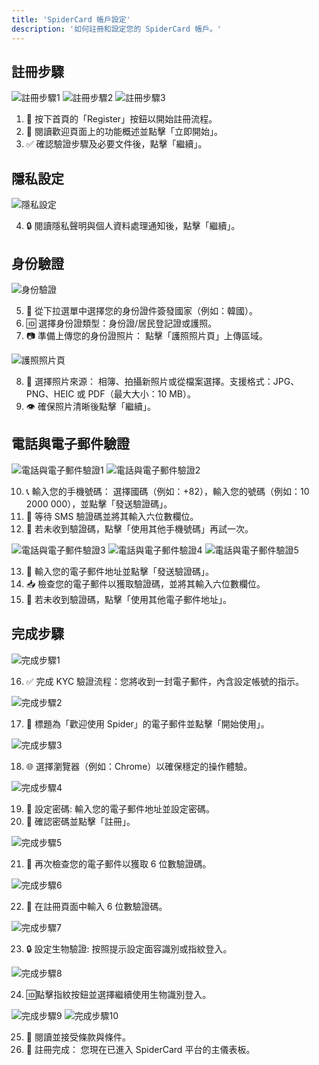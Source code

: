 ```yaml
---
title: 'SpiderCard 帳戶設定'
description: '如何註冊和設定您的 SpiderCard 帳戶。'
---
```


## 註冊步驟

![註冊步驟1](https://milways.gitbook.io/~gitbook/image?url=https%3A%2F%2F576526375-files.gitbook.io%2F%7E%2Ffiles%2Fv0%2Fb%2Fgitbook-x-prod.appspot.com%2Fo%2Fspaces%252FWk98YWM2MHtAzSHwvK6L%252Fuploads%252FL6GkmyWApmoqEr4g0dCz%252F442.png%3Falt%3Dmedia%26token%3D9e562d8d-7c7c-49fc-8d72-8c15f436212f&width=768&dpr=4&quality=100&sign=41a94fb8&sv=2)
![註冊步驟2](https://milways.gitbook.io/~gitbook/image?url=https%3A%2F%2F576526375-files.gitbook.io%2F%7E%2Ffiles%2Fv0%2Fb%2Fgitbook-x-prod.appspot.com%2Fo%2Fspaces%252FWk98YWM2MHtAzSHwvK6L%252Fuploads%252FLFPBjW9MsXJJe4H84UxX%252F443.png%3Falt%3Dmedia%26token%3Daf334b54-b452-4a9c-9ef6-e3ea48aa7dd2&width=768&dpr=4&quality=100&sign=9804684f&sv=2)
![註冊步驟3](https://milways.gitbook.io/~gitbook/image?url=https%3A%2F%2F576526375-files.gitbook.io%2F%7E%2Ffiles%2Fv0%2Fb%2Fgitbook-x-prod.appspot.com%2Fo%2Fspaces%252FWk98YWM2MHtAzSHwvK6L%252Fuploads%252FWwozcKmJWjuLnj1h6Q7l%252F444.png%3Falt%3Dmedia%26token%3D750a07a0-0057-492a-82ea-fd95617ab967&width=768&dpr=4&quality=100&sign=1f8eb42c&sv=2)

1.  📝 按下首頁的「Register」按鈕以開始註冊流程。
2.  📖 閱讀歡迎頁面上的功能概述並點擊「立即開始」。
3.  ✅ 確認驗證步驟及必要文件後，點擊「繼續」。

## 隱私設定

![隱私設定](https://milways.gitbook.io/~gitbook/image?url=https%3A%2F%2F576526375-files.gitbook.io%2F%7E%2Ffiles%2Fv0%2Fb%2Fgitbook-x-prod.appspot.com%2Fo%2Fspaces%252FWk98YWM2MHtAzSHwvK6L%252Fuploads%252Ffg565UL27wq6y0NKkvZk%252F438.png%3Falt%3Dmedia%26token%3De4a2415c-c37a-4445-bb76-c45d1d45438a&width=768&dpr=4&quality=100&sign=24d8c522&sv=2)

4.  🔒 閱讀隱私聲明與個人資料處理通知後，點擊「繼續」。

## 身份驗證

![身份驗證](https://milways.gitbook.io/~gitbook/image?url=https%3A%2F%2F576526375-files.gitbook.io%2F%7E%2Ffiles%2Fv0%2Fb%2Fgitbook-x-prod.appspot.com%2Fo%2Fspaces%252FWk98YWM2MHtAzSHwvK6L%252Fuploads%252FBMCcLtYuWKVZY2u4RJm8%252F447.png%3Falt%3Dmedia%26token%3D01e39f5a-8e93-4eab-9f8a-97c86282527f&width=768&dpr=4&quality=100&sign=5800757a&sv=2)

5.  📄 從下拉選單中選擇您的身份證件簽發國家（例如：韓國）。
6.  🆔 選擇身份證類型：身份證/居民登記證或護照。
7.  📷 準備上傳您的身份證照片：
    點擊「護照照片頁」上傳區域。

![護照照片頁](https://milways.gitbook.io/~gitbook/image?url=https%3A%2F%2F576526375-files.gitbook.io%2F%7E%2Ffiles%2Fv0%2Fb%2Fgitbook-x-prod.appspot.com%2Fo%2Fspaces%252FWk98YWM2MHtAzSHwvK6L%252Fuploads%252FYQj3kaXN2qyaRjnucRgB%252F448.png%3Falt%3Dmedia%26token%3D0d7dc48c-1c4f-4ef7-aa85-44f57990b892&width=768&dpr=4&quality=100&sign=82a8ce33&sv=2)

8.  📱 選擇照片來源：
    相簿、拍攝新照片或從檔案選擇。支援格式：JPG、PNG、HEIC 或 PDF（最大大小：10 MB）。
9.  👁 確保照片清晰後點擊「繼續」。

## 電話與電子郵件驗證

![電話與電子郵件驗證1](https://milways.gitbook.io/~gitbook/image?url=https%3A%2F%2F576526375-files.gitbook.io%2F%7E%2Ffiles%2Fv0%2Fb%2Fgitbook-x-prod.appspot.com%2Fo%2Fspaces%252FWk98YWM2MHtAzSHwvK6L%252Fuploads%252Fl4IvFiyh6CWQF1NuBDJ4%252F449.png%3Falt%3Dmedia%26token%3Db40aa58c-d9ce-49bb-bec2-d57858324bbf&width=768&dpr=4&quality=100&sign=4924377e&sv=2)
![電話與電子郵件驗證2](https://milways.gitbook.io/~gitbook/image?url=https%3A%2F%2F576526375-files.gitbook.io%2F%7E%2Ffiles%2Fv0%2Fb%2Fgitbook-x-prod.appspot.com%2Fo%2Fspaces%252FWk98YWM2MHtAzSHwvK6L%252Fuploads%252FSwR9S569B5RWMs8FkhIL%252F450.png%3Falt%3Dmedia%26token%3D94e7368f-4c21-487f-b7ce-b17c208b2f52&width=768&dpr=4&quality=100&sign=d27547c8&sv=2)

10. 📞 輸入您的手機號碼：
    選擇國碼（例如：+82），輸入您的號碼（例如：10 2000 000），並點擊「發送驗證碼」。
11. 📲 等待 SMS 驗證碼並將其輸入六位數欄位。
12. 🔄 若未收到驗證碼，點擊「使用其他手機號碼」再試一次。

![電話與電子郵件驗證3](https://milways.gitbook.io/~gitbook/image?url=https%3A%2F%2F576526375-files.gitbook.io%2F%7E%2Ffiles%2Fv0%2Fb%2Fgitbook-x-prod.appspot.com%2Fo%2Fspaces%252FWk98YWM2MHtAzSHwvK6L%252Fuploads%252FHVsZZyzurnHPrk24eg3X%252F451.png%3Falt%3Dmedia%26token%3D247078a6-ccd5-4ead-9b73-312c665e8bbe&width=768&dpr=4&quality=100&sign=9a939301&sv=2)
![電話與電子郵件驗證4](https://milways.gitbook.io/~gitbook/image?url=https%3A%2F%2F576526375-files.gitbook.io%2F%7E%2Ffiles%2Fv0%2Fb%2Fgitbook-x-prod.appspot.com%2Fo%2Fspaces%252FWk98YWM2MHtAzSHwvK6L%252Fuploads%252FY63VLvsdEHcwW25VghOl%252F452.png%3Falt%3Dmedia%26token%3D1b1be889-38da-4213-9c42-a92b28f099c4&width=768&dpr=4&quality=100&sign=4d3f6f7f&sv=2)
![電話與電子郵件驗證5](https://milways.gitbook.io/~gitbook/image?url=https%3A%2F%2F576526375-files.gitbook.io%2F%7E%2Ffiles%2Fv0%2Fb%2Fgitbook-x-prod.appspot.com%2Fo%2Fspaces%252FWk98YWM2MHtAzSHwvK6L%252Fuploads%252FEMhQIlcVYeJQEj1u9E7r%252F453.png%3Falt%3Dmedia%26token%3De88e0b4a-97b8-4439-ac1d-5b23137edca1&width=768&dpr=4&quality=100&sign=84f3a9ac&sv=2)

13. 📧 輸入您的電子郵件地址並點擊「發送驗證碼」。
14. 📥 檢查您的電子郵件以獲取驗證碼，並將其輸入六位數欄位。
15. 🔄 若未收到驗證碼，點擊「使用其他電子郵件地址」。

## 完成步驟

![完成步驟1](https://milways.gitbook.io/~gitbook/image?url=https%3A%2F%2Fcontent.gitbook.com%2Fcontent%2FWk98YWM2MHtAzSHwvK6L%2Fblobs%2FJwQvAWCl6M0kdx273LjR%2F9.png&width=768&dpr=4&quality=100&sign=73b1a554&sv=2)

16. ✅ 完成 KYC 驗證流程：您將收到一封電子郵件，內含設定帳號的指示。

![完成步驟2](https://milways.gitbook.io/~gitbook/image?url=https%3A%2F%2Fcontent.gitbook.com%2Fcontent%2FWk98YWM2MHtAzSHwvK6L%2Fblobs%2FyacfybtERbf0v0rnWnY4%2F10.png&width=768&dpr=4&quality=100&sign=80c43ea4&sv=2)

17. 📩 標題為「歡迎使用 Spider」的電子郵件並點擊「開始使用」。

![完成步驟3](https://milways.gitbook.io/~gitbook/image?url=https%3A%2F%2Fcontent.gitbook.com%2Fcontent%2FWk98YWM2MHtAzSHwvK6L%2Fblobs%2FHNHpvhDWhF8GvlGvaxyN%2F11.png&width=768&dpr=4&quality=100&sign=10e96de3&sv=2)

18. 🌐 選擇瀏覽器（例如：Chrome）以確保穩定的操作體驗。

![完成步驟4](https://milways.gitbook.io/~gitbook/image?url=https%3A%2F%2Fcontent.gitbook.com%2Fcontent%2FWk98YWM2MHtAzSHwvK6L%2Fblobs%2FrddFtR1Zw1kKAcJgUEhn%2F12.png&width=768&dpr=4&quality=100&sign=a304b9cf&sv=2)

19. 🔐 設定密碼:
    輸入您的電子郵件地址並設定密碼。
20. 🔄 確認密碼並點擊「註冊」。

![完成步驟5](https://milways.gitbook.io/~gitbook/image?url=https%3A%2F%2Fcontent.gitbook.com%2Fcontent%2FWk98YWM2MHtAzSHwvK6L%2Fblobs%2F0YsHj7kN5yBAahYU3C3f%2F13.png&width=768&dpr=4&quality=100&sign=3a235f6f&sv=2)

21. 📧 再次檢查您的電子郵件以獲取 6 位數驗證碼。

![完成步驟6](https://milways.gitbook.io/~gitbook/image?url=https%3A%2F%2Fcontent.gitbook.com%2Fcontent%2FWk98YWM2MHtAzSHwvK6L%2Fblobs%2FN1WPgoinRwDtnLl3AzPI%2F14.png&width=768&dpr=4&quality=100&sign=319326c&sv=2)

22. 🔢 在註冊頁面中輸入 6 位數驗證碼。

![完成步驟7](https://milways.gitbook.io/~gitbook/image?url=https%3A%2F%2Fcontent.gitbook.com%2Fcontent%2FWk98YWM2MHtAzSHwvK6L%2Fblobs%2Fuo51njZTB2iNmOgvU83i%2F15.png&width=768&dpr=4&quality=100&sign=242d8b1b&sv=2)

23. 🔒 設定生物驗證:
    按照提示設定面容識別或指紋登入。

![完成步驟8](https://milways.gitbook.io/~gitbook/image?url=https%3A%2F%2Fcontent.gitbook.com%2Fcontent%2FWk98YWM2MHtAzSHwvK6L%2Fblobs%2FMFRTTIfvyFxDmg1I7flc%2F16.png&width=768&dpr=4&quality=100&sign=725b19c2&sv=2)

24. 🆔點擊指紋按鈕並選擇繼續使用生物識別登入。

![完成步驟9](https://milways.gitbook.io/~gitbook/image?url=https%3A%2F%2Fcontent.gitbook.com%2Fcontent%2FWk98YWM2MHtAzSHwvK6L%2Fblobs%2FPCWheKDrkhdo4HbKIfHi%2F17.png&width=768&dpr=4&quality=100&sign=b67d756b&sv=2)
![完成步驟10](https://milways.gitbook.io/~gitbook/image?url=https%3A%2F%2Fcontent.gitbook.com%2Fcontent%2FWk98YWM2MHtAzSHwvK6L%2Fblobs%2FuoWRJmqNIhBKkiLS0ovg%2F18.png&width=768&dpr=4&quality=100&sign=e52de77&sv=2)

25. 📜 閱讀並接受條款與條件。
26. 🎉 註冊完成：
    您現在已進入 SpiderCard 平台的主儀表板。
